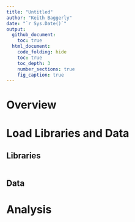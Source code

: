 ```yaml
---
title: "Untitled"
author: "Keith Baggerly"
date: "`r Sys.Date()`"
output: 
  github_document:
    toc: true
  html_document:
    code_folding: hide
    toc: true
    toc_depth: 3
    number_sections: true
    fig_caption: true
---
```


# Overview

# Load Libraries and Data

## Libraries

```r

```

## Data

# Analysis
